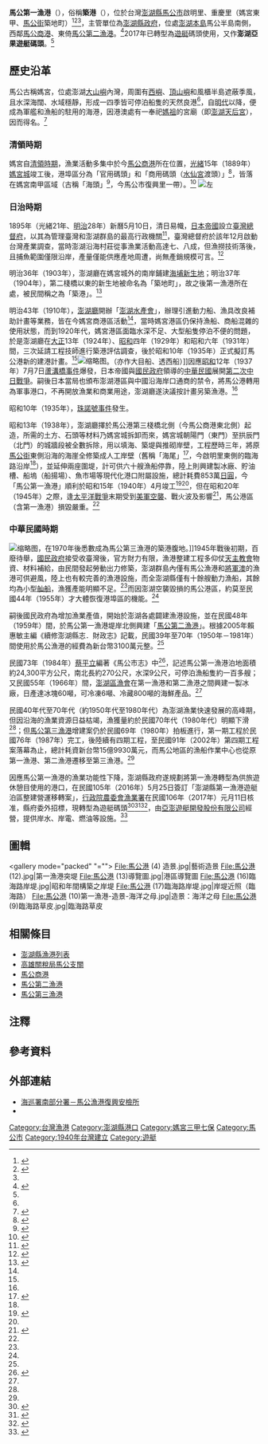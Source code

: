 {{About|馬公第一漁港|其他馬公漁港的說明|馬公漁港|馬公商港的說明|馬公商港}}
{{Infobox Port
| name = 馬公第一漁港（築港）
| image = 馬公港 (19).jpg
| imagesize = 285px
| caption = 第一漁港一隅，現為遊艇碼頭，攝於2020年4月。
| country = {{ROC-TW}}
| location = [[澎湖縣|澎湖縣]][[馬公市|馬公市]]啟明里、重慶里
| coordinates =
| owner = [[澎湖縣政府|澎湖縣政府]]
| type = 遊艇碼頭（2017年起）
| sizewater = 
| sizeland = 
| piers = 
| employees = 
| leadershiptitle = 
| leader = 
| blankdetailstitle1 =泊地
| blankdetails1 =24,300平方公尺
| blankdetailstitle2 =水深 
| blankdetails2 =9公尺
| blankdetailstitle3 =突堤+碼頭長度
| blankdetails3 =270公尺
| arrivals = 約100艘船
| cargotonnage = 
| containervolume = 
| cargovalue = 
| passengertraffic = 
| revenue = 
| profit = 
| blankstatstitle1 =
| blankstats1 =
| blankstatstitle2 =
| blankstats2 =
| blankstatstitle3 =
| blankstats3 =
| website = 
|opened=公元1940年<br/>（{{TWN-JPN}}[[昭和|昭和]]15年）}}
'''馬公第一漁港'''（{{Lang-nan-tw|Má-king Tuē-it Hû-káng}}），俗稱'''築港'''（{{Lang-nan-tw|tio̍k-káng}}），位於台灣[[澎湖縣|澎湖縣]][[馬公市|馬公市]]啟明里、重慶里（媽宮東甲、[[馬公街|馬公街]]築地町）<ref>{{Cite web|title=〈啟明里〉|url=https://penghu.info/OBB4EEB04622E4512B39|accessdate=|author=|date=|last=顏|first=尚文|year=2005|format=|publisher=Penghu.Info｜澎湖知識服務平台|language=zh-tw|archiveurl=https://web.archive.org/web/20210302012541/https://penghu.info/OBB4EEB04622E4512B39|archivedate=2021-03-02|dead-url=no}}</ref><ref name=":4">{{Cite web|title=〈馬公市   啟明里〉|url=https://www.penghu.gov.tw/Tmakun/ch/home.jsp?id=98&act=view&dataserno=201706300061|accessdate=|author=|date=2017-06-30|format=|publisher=馬公市公所|language=zh-tw|archiveurl=https://www.penghu.gov.tw/Tmakun/ch/home.jsp?id=98&act=view&dataserno=201706300061|archivedate=2021-01-01}}</ref><ref name=":7" />，主管單位為[[澎湖縣政府|澎湖縣政府]]，位處[[澎湖本島|澎湖本島]]馬公半島南側，西鄰[[馬公商港|馬公商港]]、東倚[[馬公第二漁港|馬公第二漁港]]。<ref name=":0">{{Cite book|title=《續修澎湖縣志．卷10．財政志》|last=賴|first=惠敏|publisher=澎湖縣政府|year=2005|isbn=9860015171|location=澎湖縣|pages=|language=zh-tw}}</ref>{{Rp|167}}2017年已轉型為[[遊艇|遊艇]]碼頭使用，又作'''澎湖亞果遊艇碼頭'''。<ref name=":6" />

== 歷史沿革 ==
馬公古稱媽宮，位處澎湖[[澎湖本島|大山嶼]]內灣，周圍有[[西嶼|西嶼]]、[[白沙島_(澎湖)|頂山嶼]]和風櫃半島遮蔽季風，且水深海闊、水域穩靜，形成一四季皆可停泊船隻的天然良港<ref name=":0" />{{Rp|117}}，自[[明朝|明代]]以降，便成為軍艦和漁船的駐用的海港，因港澳處有一奉祀[[媽祖|媽祖]]的宮廟（即[[澎湖天后宮|澎湖天后宮]]），因而得名。<ref>{{Cite web|title=〈馬公市〉|url=https://penghu.info/OB1F10AF08C936E984B5|accessdate=|author=|date=|format=|publisher=Penghu.Info｜澎湖知識服務平台|language=zh-tw|archiveurl=https://web.archive.org/web/20210514050616/https://penghu.info/OB1F10AF08C936E984B5|archivedate=2021-05-14|dead-url=no}}</ref>

=== 清領時期 ===
媽宮自[[臺灣清治時期|清領時期]]，漁業活動多集中於今[[馬公港|馬公商港]]所在位置，[[光绪|光緒]]15年（1889年）[[澎湖廳城|媽宮城]]竣工後，港埠區分為「官用碼頭」和「商用碼頭（[[澎湖水仙宮|水仙宮]]渡頭）」<ref name=":1">{{Cite book|title=《媽宮（1604-1945）：一個臺灣傳統城鎮空間現代化變遷之研究》|last=張|first=玉璜|publisher=澎湖縣立文化中心|year=1998|isbn=9570215895|location=澎湖縣|pages=|language=zh-tw}}</ref>，皆落在媽宮南甲區域（古稱「海頭」<ref>{{Cite web|title=〈海頭〉|url=https://penghu.info/OBA6D4594F2071AE7CDD|accessdate=|author=|date=|format=|publisher=Penghu.Info｜澎湖知識服務平台|language=zh-tw|archiveurl=https://web.archive.org/web/20190413084021/https://penghu.info/OBA6D4594F2071AE7CDD|archivedate=2019-04-13|dead-url=no}}</ref>，今馬公市復興里一帶）。<ref name=":2">{{Cite web|title=〈南甲〉|url=https://penghu.info/OB41D66D76194B8E0240|accessdate=|author=|date=|format=|publisher=Penghu.Info｜澎湖知識服務平台|language=zh-tw|archiveurl=https://penghu.info/OB41D66D76194B8E0240|archivedate=2021-01-01}}</ref>
[[File:澎湖即敘門與水上派出所.JPG|左]]

=== 日治時期 ===
1895年（光緒21年、[[明治|明治]]28年）新曆5月10日，清日易幟，[[大日本帝国|日本帝國]]設立[[臺灣總督府|臺灣總督府]]，以其為管理臺灣和澎湖群島的最高行政機關<ref>{{Cite web|title=〈臺灣總督府〉|url=http://nrch.culture.tw/twpedia.aspx?id=3696|accessdate=|author=|date=2009-09-24|last=吳|first=密察|format=|publisher=臺灣大百科全書|language=zh-tw|archiveurl=https://web.archive.org/web/20210213224731/http://nrch.culture.tw/twpedia.aspx?id=3696|archivedate=2021-02-13|dead-url=no}}</ref>，臺灣總督府於該年12月啟動台灣產業調查，當時澎湖沿海村莊從事漁業活動高達七、八成，但漁撈技術落後，且捕魚範圍僅限沿岸，產量僅能供應產地周遭，尚無產銷規模可言。<ref name=":3">{{Cite book|title=《1624-2015：台灣漁會大事年表》|last=胡|first=忠一|publisher=中華民國農民團體幹部聯合訓練協會|year=2016|isbn=9789868606357|location=台北市|pages=|language=zh-tw|last2=范|first2=雅鈞|trans-title=The Chronology of Taiwan Fishermen's Association}}</ref>{{Rp|14-15、21}}

明治36年（1903年），澎湖廳在媽宮城外的南岸鋪建[[填海|海埔新生地]]；明治37年（1904年），第二棧橋以東的新生地被命名為「築地町」，故之後第一漁港所在處，被民間稱之為「築港」。<ref name=":7">{{Cite book|title=〈馬公市各里人文鄉土叢書〉|last=|first=|publisher=馬公市公所|year=2006|isbn=|location=澎湖縣|pages=47|url=https://www.penghu.gov.tw/ebook/51/files/basic-html/page47.html|archiveurl=https://web.archive.org/web/20210110114208/https://www.penghu.gov.tw/ebook/51/files/basic-html/page47.html|archivedate=2021-01-10|language=zh-tw|access-date=2021-01-04|dead-url=no}}</ref>

明治43年（1910年），[[澎湖廳_(日治時期)|澎湖廳]]開辦「[[澎湖水產會|澎湖水產會]]」，辦理引進動力船、漁具改良補助計畫等業務，皆在今媽宮商港區活動<ref name=":3" />{{Rp|14-15}}，當時媽宮港區仍保持漁船、商船混雜的使用狀態，而到1920年代，媽宮港區面臨水深不足、大型船隻停泊不便的問題，於是澎湖廳在[[大正|大正]]13年（1924年）、[[昭和|昭和]]四年（1929年）和昭和六年（1931年）間，三次延請工程技師進行築港評估調查，後於昭和10年（1935年）正式擬訂馬公港新的建港計畫。{{Efn|大正八年（1920年），日本帝國將「媽宮」更名為「馬公」，沿用迄今。故1920年後，原「媽宮港」一律行文為「馬公港」。}}<ref name=":1" />{{Rp|184}}[[File:大目船-陸地擺設.jpg|缩略图]]。（亦作大目船、透西船）]]因應[[昭和|昭和]]12年（1937年）7月7日[[蘆溝橋事件|蘆溝橋事件]]爆發，日本帝國與[[國民政府|國民政府]]領導的[[中華民國_(大陸時期)|中華民國]]展開[[中国抗日战争|第二次中日戰爭]]。嗣後日本當局也頒布澎湖港區與中國沿海岸口通商的禁令，將馬公港轉用為軍事港口，不再開放漁業和商業用途，澎湖廳遂決議按計畫另築漁港。<ref name=":1" />{{Rp|184-185}}

昭和10年（1935年），[[珠諾號事件|珠諾號事件]]發生。

昭和13年（1938年），澎湖廳擇於馬公港第三棧橋北側（今馬公商港東北側）起造，所需的土方、石頭等材料乃媽宮城拆卸而來，媽宮城朝陽門（東門）至拱辰門（北門）的城牆段被全數拆除，用以填海、築堤與推砌岸壁，工程歷時三年，將原[[馬公街|馬公街]]東側沿海的海崖全修築成人工岸壁（舊稱「海尾」<ref>{{Cite web|title=〈海尾〉|url=https://penghu.info/OBD93F2B3CB55C2DCF20|accessdate=|author=|date=|format=|publisher=Penghu.Info｜澎湖知識服務平台|language=zh-tw|archiveurl=https://web.archive.org/web/20210110203708/https://penghu.info/OBD93F2B3CB55C2DCF20|archivedate=2021-01-10|dead-url=no}}</ref>，今啟明里東側的臨海路沿岸<ref name=":4" />），並延伸兩座圍堤，計可供六十艘漁船停靠，陸上則興建製冰廠、貯油槽、船塢（船揚場）、魚市場等現代化港口附屬設施，總計耗費853萬[[日圓|日圓]]，今「馬公第一漁港」順利於昭和15年（1940年）4月竣工<ref name=":5">{{Cite web|title=〈媽宮古城〉|url=https://nchdb.boch.gov.tw/assets/advanceSearch/monument/19850819000086|accessdate=|author=文化部文化資產局|date=|format=|publisher=國家文化資產網|language=zh-tw|archive-date=2021-05-29|archive-url=https://web.archive.org/web/20210529074957/https://nchdb.boch.gov.tw/assets/advanceSearch/monument/19850819000086|dead-url=no}}</ref><ref name=":1" />{{Rp|184-185}}，但在昭和20年（1945年）之際，逢[[太平洋战争|太平洋戰爭]]末期受到[[澎湖大空襲|美軍空襲]]、戰火波及影響<ref name=":32">{{Cite book|title=《陋巷雜草》|last=顏|first=其碩|publisher=顏其碩|year=1969|isbn=|location=澎湖縣|pages=|language=zh-tw}}</ref>，馬公港區（含第一漁港）損毀嚴重。<ref name=":0" />{{Rp|167}}

=== 中華民國時期 ===
[[File:Mako_1_8000_1945.jpg|缩略图]]，在1970年後悉數成為馬公第三漁港的築港腹地。]]1945年戰後初期，百廢待舉，[[蔣中正政府|國民政府]]接受收臺灣後，官方財力有限，漁港整建工程多仰仗[[天主教會|天主教會]]物資、材料補給，由民間發起勞動出力修築，澎湖群島內僅有馬公漁港和[[將軍澳嶼|將軍澳]]的漁港可供避風，陸上也有較完善的漁港設施，而全澎湖縣僅有十餘艘動力漁船，其餘均為小型[[舢舨|舢船]]，漁獲產能明顯不足。<ref name=":0" />{{Rp|117-119}}而因澎湖空襲毀損的馬公港區，約莫至民國44年（1955年）才大體恢復港埠區的機能。<ref name=":7" />

嗣後國民政府為增加漁業產值，開始於澎湖各處闢建漁港設施，並在民國48年（1959年）間，於馬公第一漁港堤岸北側興建「[[馬公第二漁港|馬公第二漁港]]」。根據2005年賴惠敏主編《續修澎湖縣志．財政志》記載，民國39年至70年（1950年－1981年）間使用於馬公漁港的經費為新台幣3100萬元整。<ref name=":0" />{{Rp|117-119}}

民國73年（1984年）[[蔡平立|蔡平立]]編著《馬公市志》中<ref>{{Cite web|title=〈蔡平立〉|url=https://penghu.info/OB9AA505D0FE54714950|accessdate=|author=|date=|last=許|first=雪姬|year=2005|format=|publisher=Penghu.Info｜澎湖知識服務平台|language=zh-tw|archiveurl=https://web.archive.org/web/20201124122044/https://penghu.info/OB9AA505D0FE54714950|archivedate=2020-11-24|dead-url=no}}</ref>，記述馬公第一漁港泊地面積約24,300平方公尺，南北長約270公尺，水深9公尺，可停泊漁船隻約一百多艘；又民國55年（1966年）間，[[澎湖區漁會|澎湖區漁會]]在第一漁港和第二漁港之間興建一製冰廠，日產達冰塊60噸，可冷凍6噸、冷藏800噸的海鮮產品。<ref name=":4" />

民國40年代至70年代（約1950年代至1980年代）為澎湖漁業快速發展的高峰期，但因沿海的漁業資源日益枯竭，漁獲量約於民國70年代（1980年代）明顯下滑<ref name=":3" />{{Rp|89}}；但[[馬公第三漁港|馬公第三漁港]]增建案仍於民國69年（1980年）拍板進行，第一期工程於民國76年（1987年）完工，後陸續有四期工程，至民國91年（2002年）第四期工程案落幕為止，總計耗資新台幣15億9930萬元{{Efn|《續修澎湖縣志．卷十．財政志》中，第175頁檢附馬公漁港建設經費列表，總額為新台幣9億2722萬元，但與第168頁所述使用經費內文不符；根據168頁中提及之建設細節，馬公第三漁港四期建設經費應是新台幣15億9930萬元。}}，而馬公地區的漁船作業中心也從原第一漁港、第二漁港遷移至第三漁港。<ref name=":0" />{{Rp|166、175}}

因應馬公第一漁港的漁業功能性下降，澎湖縣政府遂規劃將第一漁港轉型為供旅遊休憩目使用的港口，在民國105年（2016年）5月25日簽訂「澎湖縣第一漁港遊艇泊區整建營運移轉案」，[[行政院農業委員會漁業署|行政院農委會漁業署]]在民國106年（2017年）元月11日核准，縣府委外招標，現轉型為遊艇碼頭<ref>{{Cite web|title=〈95年度 年度執行成果：第一、二、三漁港整體規劃計畫〉|url=https://trp.penghu.gov.tw/04_01_01.asp?P_Serino=76&Serino=8|accessdate=|author=澎湖縣政府建設處|date=|format=|publisher=澎湖縣城鄉風貌資訊網|language=zh-tw|archiveurl=https://trp.penghu.gov.tw/04_01_01.asp?P_Serino=76&Serino=8|archivedate=2021-01-03}}</ref><ref>{{Cite news|url=http://www.penghutimes.com/modules/phnews/index.php?nsn=16898|title=〈馬公第一漁港變更轉型休閒專用區及遊艇專用區劃定公告〉|author=|date=2017-02-10|work=|publisher=|accessdate=|language=zh-tw|format=|archivedate=2021-01-03|archiveurl=http://www.penghutimes.com/modules/phnews/index.php?nsn=16898|newspaper=澎湖時報}}</ref><ref name=":6">{{Cite news|url=https://news.ltn.com.tw/news/life/breakingnews/1992527|title=〈澎湖推跳島旅遊 第一漁港6月轉型遊艇港〉|author=|date=2017-03-03|work=|publisher=|accessdate=|language=zh-tw|format=|first=禹慶|last=劉|newspaper=自由時報|archiveurl=https://web.archive.org/web/20181212071534/http://news.ltn.com.tw/news/life/breakingnews/1992527|archivedate=2018-12-12|dead-url=no}}</ref>，由[[亞果遊艇集團|亞澎遊艇開發股份有限公司]]經營，提供岸水、岸電、燃油等設施。<ref>{{Cite web|title=〈泊位資訊查詢〉|url=https://ftz.mtnet.gov.tw/YBerth/Portal/sys_a/a02/a0201_02?args=1379414d63fc33a34910baab583fa7dd&rn=235765999|accessdate=|author=|date=|format=|publisher=交通部航港局|language=zh-tw|archiveurl=https://ftz.mtnet.gov.tw/YBerth/Portal/sys_a/a02/a0201_02?args=1379414d63fc33a34910baab583fa7dd&rn=235765999|archivedate=2021-01-03}}</ref>

==圖輯==
<gallery mode="packed" "="">
File:馬公港 (4) 造景.jpg|藝術造景
File:馬公港 (12).jpg|第一漁港突堤
File:馬公港 (13)導覽圖.jpg|港區導覽圖
File:馬公港 (16)臨海路岸堤.jpg|昭和年間構築之岸堤
File:馬公港 (17)臨海路岸堤.jpg|岸堤近照（臨海路）
File:馬公港 (10)第一漁港-造景-海洋之母.jpg|造景：海洋之母
File:馬公港 (9)臨海路草皮.jpg|臨海路草皮
</gallery>

==相關條目==
*[[澎湖縣漁港列表|澎湖縣漁港列表]]
*[[高雄關稅局馬公支關|高雄關稅局馬公支關]]
*[[馬公港|馬公商港]]
*[[馬公第二漁港|馬公第二漁港]]
*[[馬公第三漁港|馬公第三漁港]]

== 注釋 ==
{{Notelist}}

== 參考資料 ==
{{portal bar|台灣|澎湖|border=no}}
{{references|30em}}

== 外部連結 ==
{{Coord|23.56306|N|119.568206|E|display=title|format=dms}}
{{commons category|Magong first fishing harbor|馬公第一漁港}}
* [https://www.cga.gov.tw/GipOpen/wSite/lp?ctNode=3050&mp=9991 海巡署南部分署－馬公漁港復興安檢所]
*{{Facebook|id=argomarina|name=澎湖亞果遊艇會}}

{{台灣漁港}}
{{臺灣商港}}
{{澎湖港口}}

[[Category:台灣漁港|Category:台灣漁港]]
[[Category:澎湖縣港口|Category:澎湖縣港口]]
[[Category:媽宮三甲七保|Category:媽宮三甲七保]]
[[Category:馬公市|Category:馬公市]]

[[Category:1940年台灣建立|Category:1940年台灣建立]]
[[Category:遊艇|Category:遊艇]]